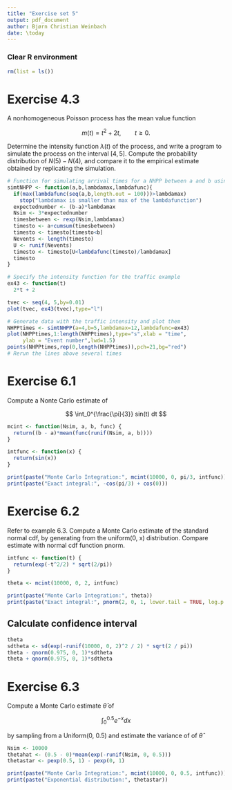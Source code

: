 ```yaml
---
title: "Exercise set 5"
output: pdf_document
author: Bjørn Christian Weinbach
date: \today
---
```


### Clear R environment

```r
rm(list = ls())
```

# Exercise 4.3

A nonhomogeneous Poisson process has the mean value function

$$
m(t) = t^2 + 2t, \qquad t \geq 0.
$$

Determine the intensity function $\lambda(t)$ of the process, and write
a program to simulate the process on the interval $[4,5]$. Compute the probability distribution of  $N(5) - N(4)$, and compare it to the empirical estimate obtained by replicating the simulation.

```r
# Function for simulating arrival times for a NHPP between a and b using thinning
simtNHPP <- function(a,b,lambdamax,lambdafunc){
  if(max(lambdafunc(seq(a,b,length.out = 100)))>lambdamax)
    stop("lambdamax is smaller than max of the lambdafunction")
  expectednumber <- (b-a)*lambdamax  
  Nsim <- 3*expectednumber
  timesbetween <- rexp(Nsim,lambdamax) 
  timesto <- a+cumsum(timesbetween)
  timesto <- timesto[timesto<b]
  Nevents <- length(timesto)
  U <- runif(Nevents)
  timesto <- timesto[U<lambdafunc(timesto)/lambdamax]  
  timesto
}

# Specify the intensity function for the traffic example
ex43 <- function(t)
  2*t + 2

tvec <- seq(4, 5,by=0.01)
plot(tvec, ex43(tvec),type="l")
```

```r
# Generate data with the traffic intensity and plot them
NHPPtimes <- simtNHPP(a=4,b=5,lambdamax=12,lambdafunc=ex43)
plot(NHPPtimes,1:length(NHPPtimes),type="s",xlab = "time", 
     ylab = "Event number",lwd=1.5)
points(NHPPtimes,rep(0,length(NHPPtimes)),pch=21,bg="red")
# Rerun the lines above several times
```


# Exercise 6.1

Compute a Nonte Carlo estimate of 

$$
\int_0^{\frac{\pi}{3}} sin(t) dt
$$

```r
mcint <- function(Nsim, a, b, func) {
  return((b - a)*mean(func(runif(Nsim, a, b))))
}

intfunc <- function(x) {
  return(sin(x))
}

print(paste("Monte Carlo Integration:", mcint(10000, 0, pi/3, intfunc)))
print(paste("Exact integral:", -cos(pi/3) + cos(0)))
```

# Exercise 6.2

Refer to example 6.3. Compute a Monte Carlo estimate of the standard normal cdf,
by generating from the uniform(0, x) distribution. Compare estimate with normal
cdf function pnorm.

```r
intfunc <- function(t) {
  return(exp(-t^2/2) * sqrt(2/pi))
}

theta <- mcint(10000, 0, 2, intfunc)

print(paste("Monte Carlo Integration:", theta))
print(paste("Exact integral:", pnorm(2, 0, 1, lower.tail = TRUE, log.p = FALSE)))
```

## Calculate confidence interval

```r
theta
sdtheta <- sd(exp(-runif(10000, 0, 2)^2 / 2) * sqrt(2 / pi))
theta - qnorm(0.975, 0, 1)*sdtheta
theta + qnorm(0.975, 0, 1)*sdtheta
```

# Exercise 6.3

Compute a Monte Carlo estimate $\hat{\theta}$ of

$$
\int_{0}^{0.5} e^{-x} dx
$$

by sampling from a Uniform(0, 0.5) and estimate the variance of of $\hat{\theta}$

```r
Nsim <- 10000
thetahat <- (0.5 - 0)*mean(exp(-runif(Nsim, 0, 0.5)))
thetastar <- pexp(0.5, 1) - pexp(0, 1)

print(paste("Monte Carlo Integration:", mcint(10000, 0, 0.5, intfunc)))
print(paste("Exponential distribution:", thetastar))
```

